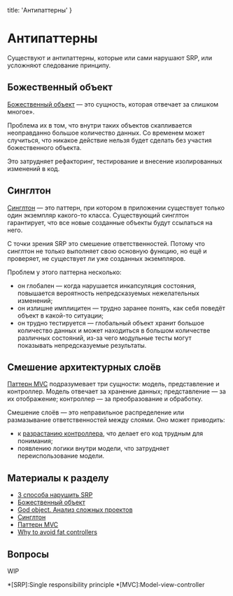 
  title: 'Антипаттерны'
}


# Антипаттерны

Существуют и антипаттерны, которые или сами нарушают SRP, или усложняют следование принципу.

## Божественный объект
[Божественный объект](https://ru.wikipedia.org/wiki/Божественный_объект) — это сущность, которая отвечает за слишком многое».

Проблема их в том, что внутри таких объектов скапливается неоправданно большое количество данных. Со временем может случиться, что никакое действие нельзя будет сделать без участия божественного объекта.

Это затрудняет рефакторинг, тестирование и внесение изолированных изменений в код.

## Синглтон
[Синглтон](https://ru.wikipedia.org/wiki/Одиночка_(шаблон_проектирования)) — это паттерн, при котором в приложении существует только один экземпляр какого-то класса. Существующий синглтон гарантирует, что все новые созданные объекты будут ссылаться на него.

С точки зрения SRP это смешение ответственностей. Потому что синглтон не только выполняет свою основную функцию, но ещё и проверяет, не существует ли уже созданных экземпляров.

Проблем у этого паттерна несколько:
- он глобален — когда нарушается инкапсуляция состояния, повышается вероятность непредсказуемых нежелательных изменений;
- он излишне имплицитен — трудно заранее понять, как себя поведёт объект в какой-то ситуации;
- он трудно тестируется — глобальный объект хранит большое количество данных и может находиться в большом количестве различных состояний, из-за чего модульные тесты могут показывать непредсказуемые результаты.

## Смешение архитектурных слоёв
[Паттерн MVC](https://ru.wikipedia.org/wiki/Model-View-Controller) подразумевает три сущности: модель, представление и контроллер. Модель отвечает за хранение данных; представление — за их отображение; контроллер — за преобразование и обработку.

Смешение слоёв — это неправильное распределение или размазывание ответственностей между слоями. Оно может приводить:
- к [разрастанию контроллера](https://gunnarpeipman.com/aspnet/why-to-avoid-fat-controllers/), что делает его код трудным для понимания;
- появлению логики внутри модели, что затрудняет переиспользование модели.

## Материалы к разделу
- [3 способа нарушить SRP](https://habr.com/ru/post/330142/)
- [Божественный объект](https://ru.wikipedia.org/wiki/Божественный_объект)
- [God object. Анализ сложных проектов](https://habr.com/ru/post/147834/)
- [Синглтон](https://ru.wikipedia.org/wiki/Одиночка_(шаблон_проектирования))
- [Паттерн MVC](https://ru.wikipedia.org/wiki/Model-View-Controller)
- [Why to avoid fat controllers](https://gunnarpeipman.com/aspnet/why-to-avoid-fat-controllers/)


## Вопросы
WIP

*[SRP]:Single responsibility principle
*[MVC]:Model-view-controller
